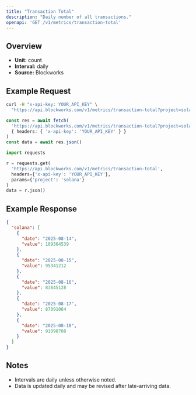 ```yaml
---
title: "Transaction Total"
description: "Daily number of all transactions."
openapi: 'GET /v1/metrics/transaction-total'
---
```


## Overview

- **Unit:** count
- **Interval:** daily
- **Source:** Blockworks

## Example Request

<CodeGroup>

```bash cURL
curl -H "x-api-key: YOUR_API_KEY" \
  "https://api.blockworks.com/v1/metrics/transaction-total?project=solana"
```

```typescript TypeScript
const res = await fetch(
  'https://api.blockworks.com/v1/metrics/transaction-total?project=solana',
  { headers: { 'x-api-key': 'YOUR_API_KEY' } }
)
const data = await res.json()
```

```python Python
import requests

r = requests.get(
  'https://api.blockworks.com/v1/metrics/transaction-total',
  headers={'x-api-key': 'YOUR_API_KEY'},
  params={'project': 'solana'}
)
data = r.json()
```

</CodeGroup>

## Example Response

```json
{
  "solana": [
    {
      "date": "2025-08-14",
      "value": 109364539
    },
    {
      "date": "2025-08-15",
      "value": 95341212
    },
    {
      "date": "2025-08-16",
      "value": 83845128
    },
    {
      "date": "2025-08-17",
      "value": 87091064
    },
    {
      "date": "2025-08-18",
      "value": 91098708
    }
  ]
}
```

## Notes
- Intervals are daily unless otherwise noted.
- Data is updated daily and may be revised after late-arriving data.
